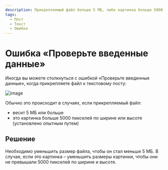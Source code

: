 ```yaml
---
description: Прикрепляемый файл больше 5 МБ, либо картинка больше 5000 пикселей по ширине или высоте
tags:
  - Пост
  - Текст
  - Ошибка
---
```


# Ошибка «Проверьте введенные данные»

Иногда вы можете столкнуться с ошибкой «Проверьте введенные данные», когда прикрепляете файл к текстовому посту:

![image](/images/107155643-95872f00-698a-11eb-810d-927a5a810c30.png)

Обычно это происходит в случаях, если прикрепляемый файл:

* весит 5 МБ или больше
* это картинка больше 5000 пикселей по ширине или высоте (установлено опытным путем)

## Решение

Необходимо уменьшить размер файла, чтобы он стал меньше 5 МБ. В случае, если это картинка – уменьшить размеры картинки, чтобы они не превышали 5000 пикселей по ширине и высоте.
